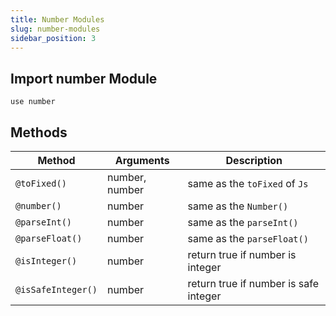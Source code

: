 ```yaml
---
title: Number Modules
slug: number-modules
sidebar_position: 3
---
```


## Import number Module

```zare filename="number.zare"
use number
```

## Methods

| Method             | Arguments      | Description                           |
| ------------------ | -------------- | ------------------------------------- |
| `@toFixed()`       | number, number | same as the `toFixed` of `Js`         |
| `@number()`        | number         | same as the `Number()`                |
| `@parseInt()`      | number         | same as the `parseInt()`              |
| `@parseFloat()`    | number         | same as the `parseFloat()`            |
| `@isInteger()`     | number         | return true if number is integer      |
| `@isSafeInteger()` | number         | return true if number is safe integer |
